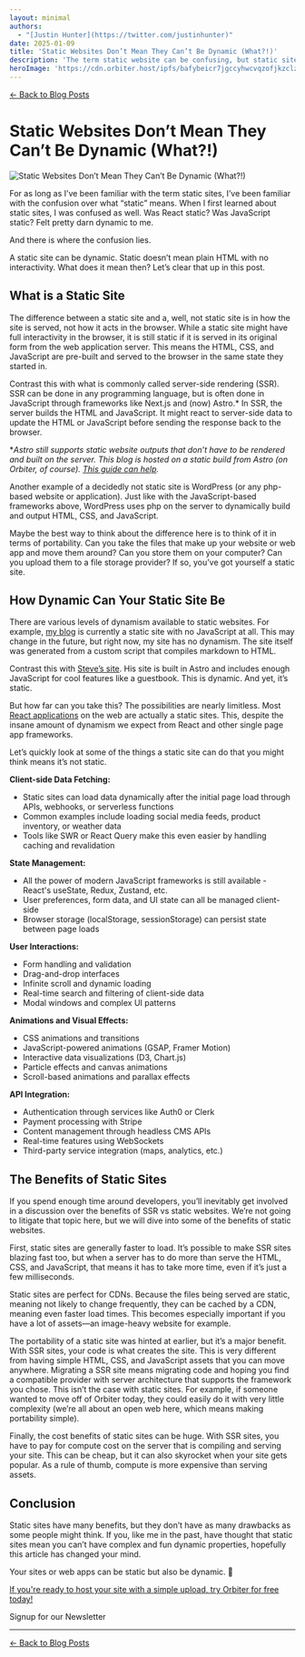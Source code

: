 ```yaml
---
layout: minimal
authors:
  - "[Justin Hunter](https://twitter.com/justinhunter)"
date: 2025-01-09
title: 'Static Websites Don’t Mean They Can’t Be Dynamic (What?!)'
description: 'The term static website can be confusing, but static sites can be as dynamic as you want them to be.'
heroImage: 'https://cdn.orbiter.host/ipfs/bafybeicr7jgccyhwcvqzofjkzclzzadg3lcu7ssr4gg5uffh7qmcah6psy'
---
```



[← Back to Blog Posts](/blog)

# Static Websites Don’t Mean They Can’t Be Dynamic (What?!)

![Static Websites Don’t Mean They Can’t Be Dynamic (What?!)](https://cdn.orbiter.host/ipfs/bafybeicr7jgccyhwcvqzofjkzclzzadg3lcu7ssr4gg5uffh7qmcah6psy)

For as long as I’ve been familiar with the term static sites, I’ve been familiar with the confusion over what “static” means. When I first learned about static sites, I was confused as well. Was React static? Was JavaScript static? Felt pretty darn dynamic to me.

And there is where the confusion lies.

A static site can be dynamic. Static doesn’t mean plain HTML with no interactivity. What does it mean then? Let’s clear that up in this post.

## What is a Static Site

The difference between a static site and a, well, not static site is in how the site is served, not how it acts in the browser. While a static site might have full interactivity in the browser, it is still static if it is served in its original form from the web application server. This means the HTML, CSS, and JavaScript are pre-built and served to the browser in the same state they started in.

Contrast this with what is commonly called server-side rendering (SSR). SSR can be done in any programming language, but is often done in JavaScript through frameworks like Next.js and (now) Astro.* In SSR, the server builds the HTML and JavaScript. It might react to server-side data to update the HTML or JavaScript before sending the response back to the browser.

**Astro still supports static website outputs that don’t have to be rendered and built on the server. This blog is hosted on a static build from Astro (on Orbiter, of course). [This guide can help](https://orbiter.host/blog/how-to-host-an-astro-site).*

Another example of a decidedly not static site is WordPress (or any php-based website or application). Just like with the JavaScript-based frameworks above, WordPress uses php on the server to dynamically build and output HTML, CSS, and JavaScript.

Maybe the best way to think about the difference here is to think of it in terms of portability. Can you take the files that make up your website or web app and move them around? Can you store them on your computer? Can you upload them to a file storage provider? If so, you’ve got yourself a static site.

## How Dynamic Can Your Static Site Be

There are various levels of dynamism available to static websites. For example, [my blog](https://polluterofminds.com) is currently a static site with no JavaScript at all. This may change in the future, but right now, my site has no dynamism. The site itself was generated from a custom script that compiles markdown to HTML.

Contrast this with [Steve’s site](https://stevedylan.dev/). His site is built in Astro and includes enough JavaScript for cool features like a guestbook. This is dynamic. And yet, it’s static.

But how far can you take this? The possibilities are nearly limitless. Most [React applications](https://orbiter.host/blog/how-to-host-a-react-site) on the web are actually a static sites. This, despite the insane amount of dynamism we expect from React and other single page app frameworks.

Let’s quickly look at some of the things a static site can do that you might think means it’s not static.

**Client-side Data Fetching:**

- Static sites can load data dynamically after the initial page load through APIs, webhooks, or serverless functions
- Common examples include loading social media feeds, product inventory, or weather data
- Tools like SWR or React Query make this even easier by handling caching and revalidation

**State Management:**

- All the power of modern JavaScript frameworks is still available - React's useState, Redux, Zustand, etc.
- User preferences, form data, and UI state can all be managed client-side
- Browser storage (localStorage, sessionStorage) can persist state between page loads

**User Interactions:**

- Form handling and validation
- Drag-and-drop interfaces
- Infinite scroll and dynamic loading
- Real-time search and filtering of client-side data
- Modal windows and complex UI patterns

**Animations and Visual Effects:**

- CSS animations and transitions
- JavaScript-powered animations (GSAP, Framer Motion)
- Interactive data visualizations (D3, Chart.js)
- Particle effects and canvas animations
- Scroll-based animations and parallax effects

**API Integration:**

- Authentication through services like Auth0 or Clerk
- Payment processing with Stripe
- Content management through headless CMS APIs
- Real-time features using WebSockets
- Third-party service integration (maps, analytics, etc.)

## The Benefits of Static Sites

If you spend enough time around developers, you’ll inevitably get involved in a discussion over the benefits of SSR vs static websites. We’re not going to litigate that topic here, but we will dive into some of the benefits of static websites.

First, static sites are generally faster to load. It’s possible to make SSR sites blazing fast too, but when a server has to do more than serve the HTML, CSS, and JavaScript, that means it has to take more time, even if it’s just a few milliseconds.

Static sites are perfect for CDNs. Because the files being served are static, meaning not likely to change frequently, they can be cached by a CDN, meaning even faster load times. This becomes especially important if you have a lot of assets—an image-heavy website for example.

The portability of a static site was hinted at earlier, but it’s a major benefit. With SSR sites, your code is what creates the site. This is very different from having simple HTML, CSS, and JavaScript assets that you can move anywhere. Migrating a SSR site means migrating code and hoping you find a compatible provider with server architecture that supports the framework you chose. This isn’t the case with static sites. For example, if someone wanted to move off of Orbiter today, they could easily do it with very little complexity (we’re all about an open web here, which means making portability simple).

Finally, the cost benefits of static sites can be huge. With SSR sites, you have to pay for compute cost on the server that is compiling and serving your site. This can be cheap, but it can also skyrocket when your site gets popular. As a rule of thumb, compute is more expensive than serving assets.

## Conclusion

Static sites have many benefits, but they don’t have as many drawbacks as some people might think. If you, like me in the past, have thought that static sites mean you can’t have complex and fun dynamic properties, hopefully this article has changed your mind.

Your sites or web apps can be static but also be dynamic. 🤯

[If you're ready to host your site with a simple upload, try Orbiter for free today!](https://orbiter.host/pricing)

<div className="flex items-center flex-col gap-2 justify-center">
	<p className="font-bold">Signup for our Newsletter</p>
	<NewsletterForm />
</div>

---

[← Back to Blog Posts](/blog)
